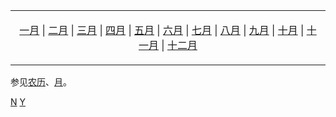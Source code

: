 {| border="0" class="toccolours" style="margin: 0 auto" align=center
|align=center| [[农历一月|一月]] | [[农历二月|二月]] | [[农历三月|三月]] | [[农历四月|四月]] | [[农历五月|五月]] | [[农历六月|六月]] | [[农历七月|七月]] | [[农历八月|八月]] | [[农历九月|九月]] | [[农历十月|十月]] | [[农历十一月|十一月]] | [[农历十二月|十二月]]
|}


参见[[农历|农历]]、[[月|月]]。

[[Category:月份|N]]
[[Category:農曆|Y]]